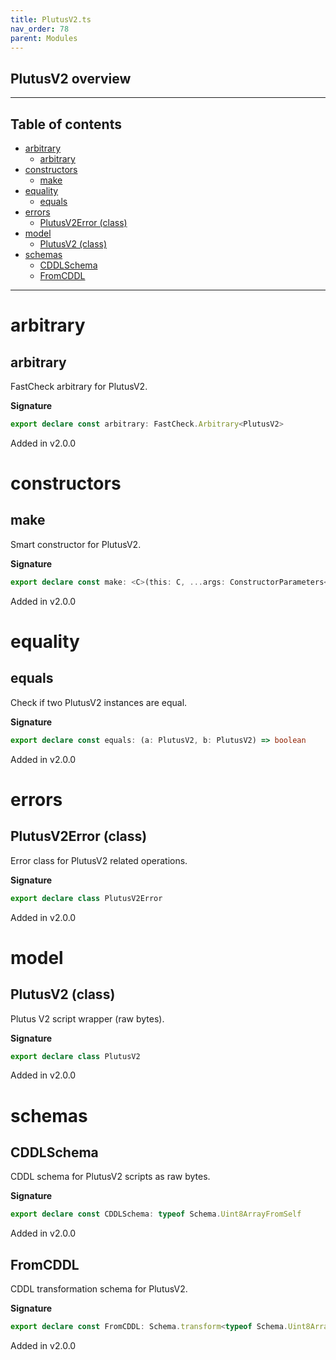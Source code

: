 ```yaml
---
title: PlutusV2.ts
nav_order: 78
parent: Modules
---
```


## PlutusV2 overview

---

<h2 className="text-delta">Table of contents</h2>

- [arbitrary](#arbitrary)
  - [arbitrary](#arbitrary-1)
- [constructors](#constructors)
  - [make](#make)
- [equality](#equality)
  - [equals](#equals)
- [errors](#errors)
  - [PlutusV2Error (class)](#plutusv2error-class)
- [model](#model)
  - [PlutusV2 (class)](#plutusv2-class)
- [schemas](#schemas)
  - [CDDLSchema](#cddlschema)
  - [FromCDDL](#fromcddl)

---

# arbitrary

## arbitrary

FastCheck arbitrary for PlutusV2.

**Signature**

```ts
export declare const arbitrary: FastCheck.Arbitrary<PlutusV2>
```

Added in v2.0.0

# constructors

## make

Smart constructor for PlutusV2.

**Signature**

```ts
export declare const make: <C>(this: C, ...args: ConstructorParameters<C>) => InstanceType<C>
```

Added in v2.0.0

# equality

## equals

Check if two PlutusV2 instances are equal.

**Signature**

```ts
export declare const equals: (a: PlutusV2, b: PlutusV2) => boolean
```

Added in v2.0.0

# errors

## PlutusV2Error (class)

Error class for PlutusV2 related operations.

**Signature**

```ts
export declare class PlutusV2Error
```

Added in v2.0.0

# model

## PlutusV2 (class)

Plutus V2 script wrapper (raw bytes).

**Signature**

```ts
export declare class PlutusV2
```

Added in v2.0.0

# schemas

## CDDLSchema

CDDL schema for PlutusV2 scripts as raw bytes.

**Signature**

```ts
export declare const CDDLSchema: typeof Schema.Uint8ArrayFromSelf
```

Added in v2.0.0

## FromCDDL

CDDL transformation schema for PlutusV2.

**Signature**

```ts
export declare const FromCDDL: Schema.transform<typeof Schema.Uint8ArrayFromSelf, typeof PlutusV2>
```

Added in v2.0.0
